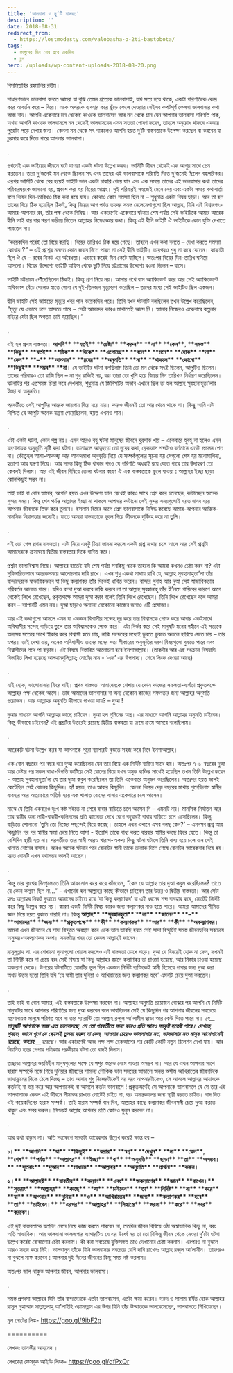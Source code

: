 ```yaml
---
title: 'ভালবাসা ও দু’টি বাস্তবত'
description: ''
date: 2018-08-31
redirect_from:
  - https://lostmodesty.com/valobasha-o-2ti-bastobota/
tags:
  - ফাগুনের দিন শেষ হবে একদিন
  - ব্লগ
hero: /uploads/wp-content-uploads-2018-08-20.png
---
```


বিসমিল্লাহির রহমানির রহীম।

সাধারণভাবে ভালবাসা বলতে আমরা যা বুঝি তেমন প্রত্যেক ভালবাসাই, যদি সত্য হয়ে থাকে, একটা পরিণতিকে কেন্দ্র করে আবর্তন করে – বিয়ে। একে অপরকে ব্যবহার করে ছুঁড়ে ফেলে দেওয়ার সেইসব কপটপূর্ণ ফেলনা ভালবাসার কথা আজ বাদ। আপনি একেবারে মন থেকেই কাওকে ভালবাসেন আর মন থেকে চান যেন আপনার ভালবাসা পরিণতি পাক, অথবা আপনি কাওকে ভালবাসলে মন থেকেই ভালবাসবেন এমন সততা পোষণ করেন, তাহলে অনুরোধ থাকবে একবার পুরোটা পড়ে দেখার জন্য। কেননা মন থেকে সৎ থাকলেও আপনি হয়ত দু’টি বাস্তবতাকে উপেক্ষা করছেন বা করবেন যা চুরমার করে দিতে পারে আপনার ভালবাসা।

.

প্রথমেই এক ভাইয়ের জীবনে ঘটে যাওয়া একটা ঘটনা উল্লেখ করব। ভার্সিটি জীবন থেকেই এক আপুর সাথে প্রেম করতেন। তারা দু’জনেই মন থেকে ছিলেন সৎ এবং তাদের এই ভালবাসাকে পরিণতি দিতে দু’জনেই ছিলেন বদ্ধপরিকর। এরপর ভার্সিটি থেকে বের হয়েই ভাইটি ভাল একটা চাকরি পেয়ে যান এবং এক সময়ে তাদের এই ভালবাসার কথা তাদের পরিবারদ্বয়কে জানানো হয়, প্রকাশ করা হয় বিয়ের আগ্রহ। দুই পরিবারই সহজেই মেনে নেয় এবং একটা সময়ে কথাবার্তা বলে বিয়ের দিন-তারিখও ঠিক করা হয়ে যায়। কোথাও কোন সমস্যা ছিল না – শুধুমাত্র একটা বিষয় ছাড়া। আর তা হল তাদের বিয়ে ঠিক হয়েছিল ঠিকই, কিন্তু বিয়ের আগ পর্যন্ত তাদের সমস্ত মেলেমেশাগুলো ছিল আল্লাহ, যিনি এই বিশ্বজগৎ-আমার-আপনার রব, তাঁর পক্ষ থেকে নিষিদ্ধ। আর একারণেই একেবারে ঘটনার শেষ পর্যন্ত সেই ভাইটিকে আমার আরেক দ্বীনি ভাই বার বার স্মরণ করিয়ে দিতেন আল্লাহর নিষেধাজ্ঞার কথা। কিন্তু এই দ্বীনি ভাইটি ঐ ভাইটিকে কোন যুক্তি দেখাতে পারতেন না।

“কয়েকদিন পরেই তো বিয়ে করছি। বিয়ের তারিখও ঠিক হয়ে গেছে। তাহলে এখন কথা বলতে – দেখা করতে সমস্যা কোথায় ?” – এই প্রশ্নের মনমত কোন জবাব দিতে পারত না সেই দ্বীনি ভাইটি। তারপরও শুধু না করে যেতেন। কারণটা ছিল ঐ যে – রবের নিকট এর অবৈধতা। এভাবে করেই দিন কেটে যাচ্ছিল। অতঃপর বিয়ের দিন-তারিখ ঘনিয়ে আসলো। বিয়ের উদ্দেশ্যে ভাইটি অফিস থেকে ছুটি নিয়ে চট্টগ্রামের উদ্দেশ্যে রওনা দিলেন – বাসে।

ভাইটি চট্টগ্রামে পৌঁছেছিলেন ঠিকই। কিন্তু প্রাণ নিয়ে নয়। আসার পথে বাস অ্যাক্সিডেন্ট করে আর সেই অ্যাক্সিডেন্টে অধিকাংশ বেঁচে গেলেও হাতে গোনা যে দুই-তিনজন মৃত্যুবরণ করেছিল – তাদের মধ্যে সেই ভাইটিও ছিল একজন।

দ্বীনি ভাইটি সেই ভাইয়ের মৃত্যুর খবর পান কয়েকদিন পরে। তিনি যখন ঘটনাটি বলছিলেন তখন উল্লেখ করেছিলেন, “মৃত্যু যে এভাবে চলে আসতে পারে – সেটা আমাদের কারও মাথাতেই আসে নি। আমার নিজেরও একেবারে কল্পনার বাইরে যেটা ছিল অগত্যা তাই হয়েছিল।”

.

এই হল প্রথম বাস্তবতা। **আপনি\*\*** \***\*যতই\*\*** \***\*চেষ্টা\*\*** \***\*করুন\*\*** \***\*না\*\*** \***\*কেন\*\***, \***\*সমস্ত\*\*** \***\*কিছু\*\*** \***\*যতই\*\*** \***\*ঠিক\*\*** \***\*দিকে\*\*** \***\*এগোচ্ছে\*\*** \***\*বলে\*\*** \***\*মনে\*\*** \***\*হোক\*\*** \***\*না\*\*** \***\*কেন\*\*** \***\*–\*\*** \***\*আপনার\*\*** \***\*রবের\*\*** \***\*অনুমতি\*\*** \***\*না\*\*** \***\*থাকলে\*\*** \***\*কোনো\*\*** \***\*কিছুই\*\*** \***\*সম্ভব\*\*** \***\*না।** যে ভাইটির ঘটনা বলছিলাম তিনি তো মন থেকে সৎই ছিলেন, আপুটিও ছিলেন। তাদের পরিবারও তো রাজি ছিল – না শুধু রাজিই নয়, বরং তারা তো খুশি হয়ে বিয়ের দিন তারিখও নির্ধারণ করেছিলেন। ঘটনাটির পর এতসমস্ত চিন্তা করে দেখলাম, শুধুমাত্র যে জিনিসটির অভাব এখানে ছিল তা হল আল্লাহ সুবহানাহুতা’লার ইচ্ছা বা অনুমতি।

পরবর্তীতে সেই আপুটির আরেক জায়গায় বিয়ে হয়ে যায়। কারও জীবনই তো আর থেমে থাকে না। কিন্তু আমি এটা নিশ্চিত যে আপুটি অনেক যন্ত্রণা পেয়েছিলেন, হয়ত এখনও পান।

.

এটা একটা ঘটনা, কোন গল্প নয়। এমন আরও বহু ঘটনা মানুষের জীবনে ঘুরপাক খায় – একেবারে হুবহু না হলেও এমন যন্ত্রণাদায়ক অনুভূতি সৃষ্টি করা ঘটনা। তানাহলে আত্নহত্যা তো দূরের কথা, ব্রেকআপ শব্দটাও বর্তমানে এতটা প্রচলন পেত না। কৌতুহল আশা-আকাঙ্খা আর আনন্দমাখা অনুভূতি দিয়ে যে সম্পর্কগুলোর সূচনা হয় সেগুলো শেষ হয় মনোমালিন্য, হতাশা আর যন্ত্রণা দিয়ে। আর সমস্ত কিছু ঠিক থাকার পরও যে পরিণতি অধরাই রয়ে যেতে পারে তার উদাহরণ তো কেবলই দিলাম। আর এই জীবন বিষিয়ে তোলা ঘটনার কারণ ঐ এক বাস্তবতাকে ভুলে যাওয়া : আল্লাহর ইচ্ছা ছাড়া কোনকিছুই সম্ভব না।

তাই ভাই বা বোন আমার, আপনি হয়ত এখন উদ্দেশ্য ভাল রেখেই কারও সাথে প্রেম করে চলেছেন, কাটাচ্ছেন অনেক সুন্দর সময়। কিন্তু শেষ পর্যন্ত আল্লাহর ইচ্ছা না থাকলে আপনার কাটানো সেই সুন্দর সময়গুলোই হয়ত দানব হয়ে আপনার জীবনকে তিক্ত করে তুলবে। ইসলাম বিয়ের আগে প্রেম ভালবাসাকে নিষিদ্ধ করেছে আমার-আপনার আত্মিক-মানসিক নিরাপত্তার জন্যেই। যাতে আমরা বাস্তবতাকে ভুলে গিয়ে জীবনকে দুর্বিষহ করে না তুলি।

.

এই তো গেল প্রথম বাস্তবতা। এটা নিয়ে একটু চিন্তা ভাবনা করলে একটা প্রশ্ন মাথায় চলে আসে আর সেই প্রশ্নটা আমাদেরকে ক্রমান্বয়ে দ্বিতীয় বাস্তবতার দিকে ধাবিত করে।

প্রশ্নটা ভাগ্যবিশ্বাস নিয়ে। আল্লাহর হাতেই যদি শেষ পর্যন্ত সবকিছু থাকে তাহলে কি আমরা কখনও চেষ্টা করব না? এটা সুবিস্তারিতভাবে আরেকসময়ে আলোচনার দাবি রাখে। এখন শুধু একথা মাথায় রাখি যে, আল্লাহ সুবহানাহুতা’লা তাঁর বান্দাদেরকে স্বাভাবিকভাবে যা কিছু কল্যাণকর তাঁর দিকেই ধাবিত করেন। বান্দার গুনাহ আর দুআ সেই স্বাভাবিকতার পরিবর্তন আনতে পারে। যদিও বান্দা দুআ করবে নাকি করবে না তা আল্লাহ সুবহানাহু তাঁর ই’লমে গায়িবের কারণে আগে থেকেই লিখে রেখেছেন, প্রকৃতপক্ষে আমরা দুআ করব বলেই তিনি লিখে রেখেছেন। তিনি লিখে রেখেছেন বলে আমরা করব – ব্যাপারটি এমন নয়। দুআ ছাড়াও অন্যান্য যেকোনো কাজের জন্যও এটি প্রযোজ্য।

আর এই কথাগুলো আসলে এমন যা একজন বিশ্বাসীর সন্দেহ দূর করে তার বিশ্বাসকে পোক্ত করে আবার একইসাথে অবিশ্বাসীর সন্দেহ বাড়িয়ে তুলে তার অবিশ্বাসকেও পোক্ত করে। এটা নির্ভর করে সেই মানুষটি মনের গহীনে এই সত্যকে অন্যসব সত্যের সাথে স্বীকার করে বিশ্বাসী হতে চায়, নাকি সন্দেহের মধ্যেই ডুবতে ডুবতে অতলে হারিয়ে যেতে চায় – তার ওপর। তাই দেখা যায়, অনেক অবিশ্বাসীও তাদের মনের সত্য স্বীকারের অনুভূতির দরুণ বিষয়গুলো বুঝতে পারে এবং বিশ্বাসীদের পথে পা বাড়ায়। এই বিষয়ে বিস্তারিত আলোচনা হবে ইনশাআল্লাহ। (তাকদীর আর এই সংক্রান্ত বিষয়াদি বিস্তারিত লিখা হয়েছে আলহামদুলিল্লাহ; নোটের নাম - ‘এক’ এর উপপাদ্য। শেষে লিংক দেওয়া আছে)

.

যাই হোক, ভালোবাসায় ফিরে যাই। প্রথম বাস্তবতা আমাদেরকে শেখায় যে কোন কাজের সফলতা-ব্যর্থতা প্রকৃতপক্ষে আল্লাহর পক্ষ থেকেই আসে। তাই আমাদের ভালবাসার বা অন্য যেকোন কাজের সফলতার জন্য আল্লাহর অনুমতি প্রয়োজন। আর আল্লাহর অনুমতি কীভাবে পাওয়া যায়? – দুআ !

দুআর মাধ্যমে আপনি আল্লাহর কাছে চাইবেন। দুআ হল মুমিনের অস্ত্র। এর মাধ্যমে আপনি আল্লাহর অনুমতি চাইবেন। কিন্তু কীভাবে চাইবেন? এই প্রশ্নটির উত্তরেই রয়েছে দ্বিতীয় বাস্তবতা যা ক্রমে ক্রমে আসবে বলেছিলাম।

.

আরেকটি ঘটনা উল্লেখ করব যা আপনাকে পুরো ব্যাপারটি বুঝতে সহজ করে দিবে ইনশাআল্লাহ।

এক বোন বছরের পর বছর ধরে দুআ করেছিলেন যেন তার বিয়ে এক নির্দিষ্ট ব্যক্তির সাথে হয়। অতঃপর ৭-৮ বছরের দুআ আর চেষ্টার পর সকল বাধা-বিপত্তি কাটিয়ে সেই বোনের বিয়ে যখন অমুক ব্যক্তির সাথেই হয়েছিল তখন তিনি উল্লেখ করেন - আল্লাহ সুবহানাহুতা’লা যে তার দুআ কবুল করেছিলেন তা তিনি একেবারে অনুভব করেছিলেন। অতঃপর হয়ত ভালই কেটেছিল সেই বোনের কিছুদিন। হ্যাঁ হয়ত, তাও আবার কিছুদিন। কেননা বিয়ের দেড় বছরের মাথায় শুনেছিলাম স্বামীর ব্যবহার আর অত্যাচারে অতিষ্ঠ হয়ে এক খালাত বোনের বাসায় একেবারে চলে আসেন।

মাঝে যে তিনি একবারও দুঃখ কষ্ট সইতে না পেরে বাবার বাড়িতে চলে আসেন নি – এমনটি নয়। মানসিক নির্যাতন আর তার স্বামীর অন্য নারী-বান্ধবী-কলিগদের প্রতি কাতরতা দেখে রেগে বহুবারই বাবার বাড়িতে চলে এসেছিলেন। কিন্তু বাড়িতে শোনানো ‘তুমি তো নিজের পছন্দেই বিয়ে করেছ। তাহলে এখন এখানে এসব বলছ কেন?’ – এমনসব প্রশ্ন আর কিছুদিন পর পর স্বামীর ক্ষমা চেয়ে নিতে আসা - ইত্যাদি তাকে বাধ্য করত বারবার স্বামীর কাছে ফিরে যেতে। কিন্তু তা বেশিদিন স্থায়ী হত না। পরবর্তীতে তার স্বামী আরও খারাপ-অকথ্য কিছু ঘটনা ঘটালে তিনি বাধ্য হয়ে চলে যান সেই খালাত বোনের বাসায়। আরও অনেক ঘটনার পরে বোনটির স্বামী তাকে তালাক দিলে শেষে বোনটির আরেকবার বিয়ে হয়। হয়ত বোনটি এখন যথাসম্ভব ভালই আছেন।

.

কিন্তু তার দুঃখের দিনগুলোতে তিনি আফসোস করে করে কাঁদতেন, “কেন যে আল্লাহ তার দুআ কবুল করেছিলেন? তাতে যে কোন কল্যাণ ছিল না...” - এখানেই হল আল্লাহর কাছে কীভাবে চাইবেন তার উত্তর ও দ্বিতীয় বাস্তবতা। আর সেটা হলঃ আল্লাহর নিকট দুআতে আমাদের চাইতে হবে ‘যা কিছু কল্যাণকর’ বা এই ধরনের শব্দ ব্যবহার করে, মোটেই নির্দিষ্ট করে কিছু উল্লেখ করে নয়। কারণ একটি নির্দিষ্ট বিষয় কারও জন্য কল্যাণকর নাও হতে পারে। আমরা আমাদের সীমিত জ্ঞান দিয়ে হয়ত বুঝতে পারছি না। কিন্তু **আল্লাহ\*\*** \***\*সুবহানহুতা\*\***’\***\*লা\*\*** \***\*জানেন\*\*** \***\*–\*\*** \***\*আমাদের\*\*** \***\*জন্য\*\*** \***\*প্রকৃতপক্ষে\*\*** \***\*কী\*\*** \***\*কল্যাণকর\*\*** \***\*আর\*\*** \***\*কী\*\*** \***\*অকল্যাণকর।** আমরা এখন জীবনের যে সাদা বিন্দুতে অবস্থান করে একে ভাল ভাবছি হয়ত সেই সাদা বিন্দুটিই সমস্ত জীবনছবির সবচেয়ে অসুন্দর-অকল্যাণকর অংশ। সমস্তটার খবর তো কেবল আল্লাহই জানেন।

রাসূলুল্লাহ সা. এর শেখানো দুআগুলো খেয়াল করলেও এই বাস্তবতা চোখে পড়ে। দুআ যে বিষয়েই হোক না কেন, কখনই তা নির্দিষ্ট করে না চেয়ে বরং সেই বিষয়ে যা কিছু আল্লাহর জ্ঞানে কল্যাণকর তা চাওয়া হয়েছে, আর নিস্তার চাওয়া হয়েছে অকল্যাণ থেকে। উপরের ঘটনাটিতে বোনটির ভুল ছিল একজন নির্দিষ্ট ব্যক্তিকেই স্বামী হিসেবে পাবার জন্য দুআ করা। অথচ উত্তম হতো তিনি যদি ‘যে স্বামী তার দুনিয়া ও আখিরাতের জন্য কল্যাণকর হবে’ এমনটি চেয়ে দুআ করতেন।

.

তাই ভাই বা বোন আমার, এই বাস্তবতাকে উপেক্ষা করবেন না। আল্লাহর অনুমতি প্রয়োজন বোঝার পর আপনি যে নির্দিষ্ট মানুষটির সাথে আপনার পরিণতির জন্য দুআ করবেন বলে ভাবছিলেন সেই যে কিছুদিন পর আপনার জীবনের সবচেয়ে যন্ত্রণাদায়ক মানুষে পরিণত হবে না তার গ্যারান্টি তো আল্লাহ রব্বুল আ’লামীন ছাড়া আর কেউ দিতে পারে না। _যে\_\_ **মানুষটি** **আপনাকে** **আজ** **এত** **ভালবাসছে**, **সে** **তো** **পরবর্তীতে** **অন্য** **কারও** **প্রতি** **আরও** **আকৃষ্ট** **হতেই** **পারে।** **দেখতে**, **শুনতে**, **জ্ঞানে** **গুণে** **যে** **স্কেলেই** **তুলনা** **করুন** **না** **কেন**, **আপনার** **চেয়েও** **ভাললাগার** **মত**, **ভালবাসার** **মত** **মানুষ** **আশেপাশেই** **রয়েছে**, **অহরহ** \_\_রয়েছে।_ আর একারণেই আজ লক্ষ লক্ষ ব্রেকআপের পর কোটি কোটি নতুন রিলেশন দেখা যায়। আর নিয়মিত হারে পেপার পত্রিকার পরকীয়ার ঘটনা তো বাদই দিলাম।

তাছাড়া আল্লাহর ভয়বিহীন মানুষগুলোর পক্ষে যে পশুর স্তরেও নেমে যাওয়া অসম্ভব না। আর যে এখন আপনার সাথে হারাম সম্পর্কে মজে গিয়ে দুনিয়ার জীবনের সামান্য লৌকিক ভাল সময়ের আড়ালে অনন্ত অসীম আখিরাতের জীবনটিকে জাহান্নামের দিকে ঠেলে দিচ্ছে – তাও আবার শুধু নিজেরটাকেই নয় বরং আপনারটাকেও, সে আসলে আল্লাহর আযাবকে কতটাই বা ভয় করে আর আপনাকেই বা আসলে কতটা ভালবাসে ! প্রকৃতঅর্থেই সে আপনাকে ভালবাসলে যে সে তার এই ভালবাসাকে কেবল এই জীবনে সীমাবদ্ধ রাখতে মোটেই চাইত না, বরং অনন্তকালের জন্য স্থায়ী করতে চাইত। বাদ দিত এই কয়েকদিনের হারাম সম্পর্ক। তাই হারাম সম্পর্ক বাদ দিন, আল্লাহর কাছে কল্যাণকর জীবনসঙ্গী চেয়ে দুআ করতে থাকুন এবং সবর করুন। নিশ্চয়ই আল্লাহ আপনার প্রতি কোনও যুলুম করবেন না।

.

আর কথা বাড়াব না। অতি সংক্ষেপে সমস্তটা আরেকবার উল্লেখ করেই ক্ষান্ত হব –

**১।\*\*** \***\*আপনি\*\*** \***\*যা\*\*** \***\*কিছুই\*\*** \***\*করার\*\*** \***\*স্বপ্ন\*\*** \***\*দেখুন\*\*** \***\*না\*\*** \***\*কেন\*\***, \***\*শেষ\*\*** \***\*পর্যন্ত\*\*** \***\*আল্লাহর\*\*** \***\*ইচ্ছা\*\*** \***\*বা\*\*** \***\*অনুমতি\*\*** \***\*ছাড়া\*\*** \***\*তা\*\*** \***\*অসম্ভব।\*\*** \***\*সুতরাং\*\*** \***\*দুআর\*\*** \***\*মাধ্যমে\*\*** \***\*আল্লাহর\*\*** \***\*অনুমতি\*\*** \***\*প্রার্থনা\*\*** \***\*করুন।**

**২।\*\*** \***\*আল্লাহই\*\*** \***\*যাবতীয়\*\*** \***\*কল্যাণ\*\*** \***\*এবং\*\*** \***\*অকল্যাণের\*\*** \***\*জ্ঞান\*\*** \***\*রাখেন।\*\*** \***\*সুতরাং\*\*** \***\*আল্লাহর\*\*** \***\*কাছে\*\*** \***\*যা\*\*** \***\*চাইবেন\*\*** \***\*তা\*\*** \***\*নির্দিষ্ট\*\*** \***\*না\*\*** \***\*করে\*\*** \***\*যা\*\*** \***\*আপনার\*\*** \***\*দুনিয়া\*\*** \***\*ও\*\*** \***\*আখিরাতের\*\*** \***\*জন্য\*\*** \***\*কল্যাণকর\*\*** \***\*হবে\*\*** \***\*তা\*\*** \***\*চাইবেন।\*\*** \***\*এরপর\*\*** \***\*আল্লাহর\*\*** \***\*সিদ্ধান্তে\*\*** \***\*ভরসা\*\*** \***\*করে\*\*** \***\*সবর\*\*** \***\*করবেন।**

এই দুই বাস্তবতাকে যতদিন মেনে নিয়ে কাজ করতে পারবেন না, ততদিন জীবন বিষিয়ে ওঠা অস্বাভাবিক কিছু না, বরং অতি স্বাভাবিক। আর ভালবাসা ভাললাগার ব্যাপারটিও যে এর উর্ধ্বে নয় তা তো বিভিন্ন জীবন থেকে নেওয়া দু’টো ঘটনা উল্লেখ করেই বোঝানোর চেষ্টা করলাম। কী করা সবচেয়ে যুক্তিসঙ্গত তাও দেখানোর চেষ্টা করলাম। এরপরও না বুঝলে আরও সহজ করে দিই। ভালবাসুন তাঁকে যিনি ভালবাসার সবচেয়ে বেশি দাবি রাখেনঃ আল্লাহ রব্বুল আ’লামীন। তারপরও না বুঝলে মাফ করবেন : আপনার দুই দিনের জীবনের কিছু সময় নষ্ট করলাম।

অতঃপর ভাল থাকুক আপনার জীবন, আপনার ভালবাসা।

.

সমস্ত প্রশংসা আল্লাহর যিনি তাঁর বান্দাদেরকে এতটা ভালবাসেন, এতটা ক্ষমা করেন। দরুদ ও সালাম বর্ষিত হোক আল্লাহর রাসূল মুহাম্মাদ সাল্লাল্ললাহু আ’লাইহি ওয়াসাল্লাম এর উপর যিনি তাঁর উম্মাতকে ভালবেসেছেন, ভালবাসতে শিখিয়েছেন।

মূল নোটের লিঙ্ক- https://goo.gl/9ibF2g

==========

লেখকঃ তানভীর আহমেদ ।

লেখকের ফেসবুক আইডি লিংক- https://goo.gl/dfPxQr
